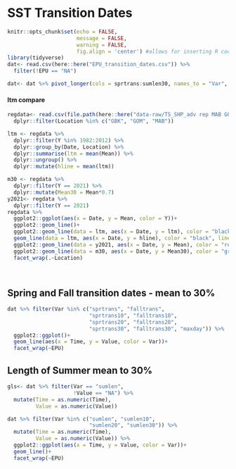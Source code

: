 # SST Transition Dates


```r
knitr::opts_chunk$set(echo = FALSE,
                      message = FALSE,
                      warning = FALSE,
                      fig.align = 'center') #allows for inserting R code into captions
library(tidyverse)
dat<- read.csv(here::here("EPU_transition_dates.csv")) %>% 
  filter(!EPU == "NA")

dat<- dat %>% pivot_longer(cols = sprtrans:sumlen30, names_to = "Var", values_to = "Value")
```

#### ltm compare

```r
regdata<- read.csv(file.path(here::here("data-raw/TS_SHP_adv rep MAB GOM GBK NES SCSPoly.csv"))) %>%
  dplyr::filter(Location %in% c("GBK", "GOM", "MAB"))

ltm <- regdata %>% 
  dplyr::filter(Y %in% 1982:2012) %>% 
  dplyr::group_by(Date, Location) %>% 
  dplyr::summarise(ltm = mean(Mean)) %>% 
  dplyr::ungroup() %>% 
  dplyr::mutate(hline = mean(ltm))

m30 <- regdata %>% 
  dplyr::filter(Y == 2021) %>% 
  dplyr::mutate(Mean30 = Mean*0.7)
y2021<- regdata %>% 
  dplyr::filter(Y == 2021)
regdata %>% 
  ggplot2::ggplot(aes(x = Date, y = Mean, color = Y))+
  ggplot2::geom_line()+
  ggplot2::geom_line(data = ltm, aes(x = Date, y = ltm), color = "black") +
  geom_line(data = ltm, aes(x = Date, y = hline), color = "black", linetype = "dashed" )+
  ggplot2::geom_line(data = y2021, aes(x = Date, y = Mean), color = "red" ) +
  ggplot2::geom_line(data = m30, aes(x = Date, y = Mean30), color = "green" )+
  facet_wrap(.~Location)
  
  
```

## Spring and Fall transition dates - mean to 30%

```r
dat %>% filter(Var %in% c("sprtrans", "falltrans",
                          "sprtrans10", "falltrans10",
                          "sprtrans20", "falltrans20",
                          "sprtrans30", "falltrans30", "maxday")) %>% 
  ggplot2::ggplot()+
  geom_line(aes(x = Time, y = Value, color = Var))+
  facet_wrap(~EPU)
```

## Length of Summer mean to 30%

```r
gls<- dat %>% filter(Var == "sumlen", 
                     !Value == "NA") %>% 
  mutate(Time = as.numeric(Time), 
         Value = as.numeric(Value))

dat %>% filter(Var %in% c("sumlen", "sumlen10", 
                          "sumlen20", "sumlen30")) %>%
  mutate(Time = as.numeric(Time), 
         Value = as.numeric(Value)) %>% 
  ggplot2::ggplot(aes(x = Time, y = Value, color = Var))+
  geom_line()+
  facet_wrap(~EPU)


```


